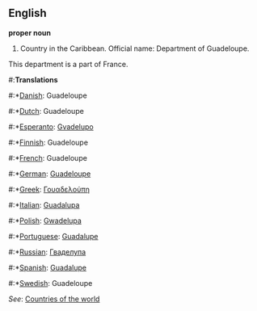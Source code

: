 ==English==

'''proper noun'''

# Country in the Caribbean. Official name: Department of Guadeloupe.
This department is a part of France.
#:'''Translations'''
#:*[[Danish]]: Guadeloupe
#:*[[Dutch]]: Guadeloupe
#:*[[Esperanto]]: [[Gvadelupo]]
#:*[[Finnish]]: Guadeloupe
#:*[[French]]: Guadeloupe
#:*[[German]]: [[Guadeloupe]]
#:*[[Greek]]: [[Γουαδελούπη]]
#:*[[Italian]]: [[Guadalupa]]
#:*[[Polish]]: [[Gwadelupa]]
#:*[[Portuguese]]: [[Guadalupe]]
#:*[[Russian]]: [[Гваделупа]]
#:*[[Spanish]]: [[Guadalupe]]
#:*[[Swedish]]: Guadeloupe

''See'': [[Countries of the world]]